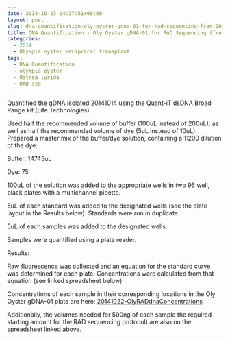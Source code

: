 ```yaml
---
date: 2014-10-23 04:37:51+00:00
layout: post
slug: dna-quantification-oly-oyster-gdna-01-for-rad-sequencing-from-20141014
title: DNA Quantification - Oly Oyster gDNA-01 for RAD Sequencing (from 20141014)
categories:
  - 2014
  - Olympia oyster reciprocal transplant
tags:
  - DNA Quantification
  - olympia oyster
  - Ostrea lurida
  - RAD-seq
---
```


Quantified the gDNA isolated 20141014 using the Quant-iT dsDNA Broad Range kit (Life Technologies).

Used half the recommended volume of buffer (100uL instead of 200uL), as well as half the recommended volume of dye (5uL instead of 10uL). Prepared a master mix of the buffer/dye solution, containing a 1:200 dilution of the dye:

Buffer: 14745uL

Dye: 75

100uL of the solution was added to the appropriate wells in two 96 well, black plates with a multichannel pipette.

5uL of each standard was added to the designated wells (see the plate layout in the Results below). Standards were run in duplicate.

5uL of each samples was added to the designated wells.

Samples were quantified using a plate reader.

Results:

Raw fluorescence was collected and an equation for the standard curve was determined for each plate. Concentrations were calculated from that equation (see linked spreadsheet below).

Concentrations of each sample in their corresponding locations in the Oly Oyster gDNA-01 plate are here: [20141022-OlyRADdnaConcentrations](https://docs.google.com/spreadsheets/d/1ikRj2DEvkgIyogSGpl2V_6a64XDUyCSlwdQFO8Qv1no/edit?usp=sharing)

Additionally, the volumes needed for 500ng of each sample the required starting amount for the RAD sequencing protocol) are also on the spreadsheet linked above.
